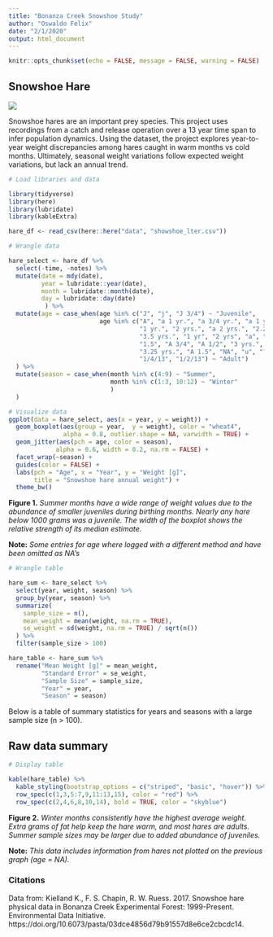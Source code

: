 ```yaml
---
title: "Bonanza Creek Snowshoe Study"
author: "Oswaldo Felix"
date: "2/1/2020"
output: html_document
---
```


```r
knitr::opts_chunk$set(echo = FALSE, message = FALSE, warning = FALSE)
```

## Snowshoe Hare

![](https://cottagelife.com/wp-content/uploads/2019/01/shutterstock_519516277.jpg)

Snowshoe hares are an important prey species. This project uses recordings from a catch and release operation over a 13 year time span to infer population dynamics. Using the dataset, the project explores year-to-year weight discrepancies among hares caught in warm months vs cold months. Ultimately, seasonal weight variations follow expected weight variations, but lack an annual trend. 

```r
# Load libraries and data

library(tidyverse)
library(here)
library(lubridate)
library(kableExtra)

hare_df <- read_csv(here::here("data", "showshoe_lter.csv"))

# Wrangle data

hare_select <- hare_df %>% 
  select(-time, -notes) %>% 
  mutate(date = mdy(date),
         year = lubridate::year(date),
         month = lubridate::month(date),
         day = lubridate::day(date)
          ) %>% 
  mutate(age = case_when(age %in% c("J", "j", "J 3/4") ~ "Juvenile",
                         age %in% c("A", "a 1 yr.", "a 3/4 yr.", "a 1 yr", 
                                    "1 yr.", "2 yrs.", "a 2 yrs.", "2.25 yrs", 
                                    "3.5 yrs.", "1 yr", "2 yrs", "a", "1", "1.25", 
                                    "1.5", "A 3/4", "A 1/2", "3 yrs.", "2.5 yrs",
                                    "3.25 yrs.", "A 1.5", "NA", "u", "?", "U", "3/4/13", 
                                    "1/4/13", "1/2/13") ~ "Adult")
  ) %>%
  mutate(season = case_when(month %in% c(4:9) ~ "Summer",
                            month %in% c(1:3, 10:12) ~ "Winter"
                            )
  )
```


```r
# Visualize data
ggplot(data = hare_select, aes(x = year, y = weight)) +
  geom_boxplot(aes(group = year,  y = weight), color = "wheat4",
               alpha = 0.8, outlier.shape = NA, varwidth = TRUE) +
  geom_jitter(aes(pch = age, color = season), 
             alpha = 0.6, width = 0.2, na.rm = FALSE) +
  facet_wrap(~season) +
  guides(color = FALSE) +
  labs(pch = "Age", x = "Year", y = "Weight [g]",
       title = "Snowshoe hare annual weight") +
  theme_bw()
```

**Figure 1.** *Summer months have a wide range of weight values due to the abundance of smaller juveniles during birthing months. Nearly any hare below 1000 grams was a juvenile. The width of the boxplot shows the relative strength of its median estimate.* 

**Note:** *Some entries for age where logged with a different method and have been omitted as NA's*


```r
# Wrangle table

hare_sum <- hare_select %>% 
  select(year, weight, season) %>% 
  group_by(year, season) %>% 
  summarize(
    sample_size = n(),
    mean_weight = mean(weight, na.rm = TRUE),
    se_weight = sd(weight, na.rm = TRUE) / sqrt(n())
  ) %>% 
  filter(sample_size > 100)

hare_table <- hare_sum %>% 
  rename("Mean Weight [g]" = mean_weight,
         "Standard Error" = se_weight,
         "Sample Size" = sample_size,
         "Year" = year,
         "Season" = season) 
```

Below is a table of summary statistics for years and seasons with a large sample size (n > 100). 

## Raw data summary
```r
# Display table

kable(hare_table) %>%
  kable_styling(bootstrap_options = c("striped", "basic", "hover")) %>% 
  row_spec(c(1,3,5:7,9,11:13,15), color = "red") %>% 
  row_spec(c(2,4,6,8,10,14), bold = TRUE, color = "skyblue")
```

**Figure 2.** *Winter months consistently have the highest average weight. Extra grams of fat help keep the hare warm, and most hares are adults. Summer sample sizes may be larger due to added abundance of juveniles.*

**Note:** *This data includes information from hares not plotted on the previous graph (age = NA).*

### Citations

Data from: Kielland K., F. S. Chapin, R. W. Ruess. 2017. Snowshoe hare physical data in Bonanza Creek Experimental Forest: 1999-Present. Environmental Data Initiative. https://doi.org/10.6073/pasta/03dce4856d79b91557d8e6ce2cbcdc14.